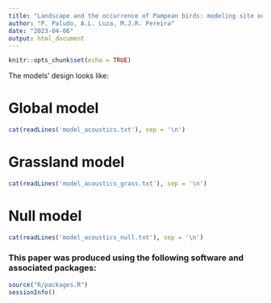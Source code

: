 ```yaml
---
title: "Landscape and the occurrence of Pampean birds: modeling site occupancy through acoustic detection"
author: "P. Paludo, A.L. Luza, M.J.R. Pereira"
date: "2023-04-06"
output: html_document
---
```


<!-- README.md is generated from README.Rmd. Please edit that file -->

<!-- badges: start -->
<!-- badges: end -->

```r
knitr::opts_chunk$set(echo = TRUE)
```


The models' design looks like:

# Global model

```r
cat(readLines('model_acoustics.txt'), sep = '\n')
``` 
# Grassland model


```r
cat(readLines('model_acoustics_grass.txt'), sep = '\n')
``` 


# Null model

```r
cat(readLines('model_acoustics_null.txt'), sep = '\n')
``` 


### This paper was produced using the following software and associated packages:

```r

source("R/packages.R")
sessionInfo()


```